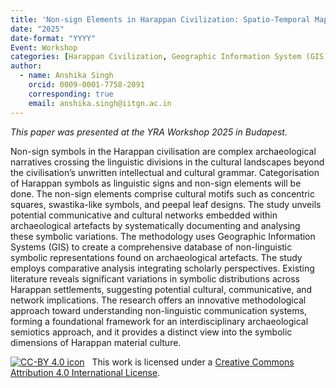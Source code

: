 ```yaml
---
title: 'Non-sign Elements in Harappan Civilization: Spatio-Temporal Mapping'
date: "2025"
date-format: "YYYY"
Event: Workshop
categories: [Harappan Civilization, Geographic Information System (GIS)]
author: 
  - name: Anshika Singh
    orcid: 0009-0001-7758-2091
    corresponding: true
    email: anshika.singh@iitgn.ac.in
---
```


*This paper was presented at the YRA Workshop 2025 in Budapest.*

Non-sign symbols in the Harappan civilisation are complex archaeological narratives crossing the linguistic divisions in the cultural landscapes beyond the civilisation's unwritten intellectual and cultural grammar. Categorisation of Harappan symbols as linguistic signs and non-sign elements will be done. The non-sign elements comprise cultural motifs such as concentric squares, swastika-like symbols, and peepal leaf designs. The study unveils potential communicative and cultural networks embedded within archaeological artefacts by systematically documenting and analysing these symbolic variations.  The methodology uses Geographic Information Systems (GIS) to create a comprehensive database of non-linguistic symbolic representations found on archaeological artefacts. The study employs comparative analysis integrating scholarly perspectives. Existing literature reveals significant variations in symbolic distributions across Harappan settlements, suggesting potential cultural, communicative, and network implications. The research offers an innovative methodological approach toward understanding non-linguistic communication systems, forming a foundational framework for an interdisciplinary archaeological semiotics approach, and it provides a distinct view into the symbolic dimensions of Harappan material culture.

[![CC-BY 4.0 icon](https://i.creativecommons.org/l/by/4.0/88x31.png)](http://creativecommons.org/licenses/by/4.0/)&nbsp;&nbsp; This work is licensed under a [Creative Commons Attribution 4.0 International License](https://creativecommons.org/licenses/by/4.0/). 
